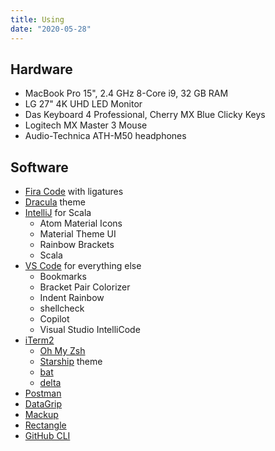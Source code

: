 ```yaml
---
title: Using
date: "2020-05-28"
---
```


## Hardware

- MacBook Pro 15", 2.4 GHz 8-Core i9, 32 GB RAM
- LG 27" 4K UHD LED Monitor
- Das Keyboard 4 Professional, Cherry MX Blue Clicky Keys
- Logitech MX Master 3 Mouse
- Audio-Technica ATH-M50 headphones

## Software

- [Fira Code](https://github.com/tonsky/FiraCode) with ligatures
- [Dracula](https://draculatheme.com/) theme
- [IntelliJ](https://www.jetbrains.com/idea/) for Scala
  - Atom Material Icons
  - Material Theme UI
  - Rainbow Brackets
  - Scala
- [VS Code](https://code.visualstudio.com/) for everything else
  - Bookmarks
  - Bracket Pair Colorizer
  - Indent Rainbow
  - shellcheck
  - Copilot
  - Visual Studio IntelliCode
- [iTerm2](https://iterm2.com/)
  - [Oh My Zsh](https://github.com/ohmyzsh/ohmyzsh)
  - [Starship](https://starship.rs/) theme
  - [bat](https://github.com/sharkdp/bat)
  - [delta](https://github.com/dandavison/delta)
- [Postman](https://www.postman.com/)
- [DataGrip](https://www.jetbrains.com/datagrip/)
- [Mackup](https://github.com/lra/mackup)
- [Rectangle](https://github.com/rxhanson/Rectangle)
- [GitHub CLI](https://cli.github.com/)
